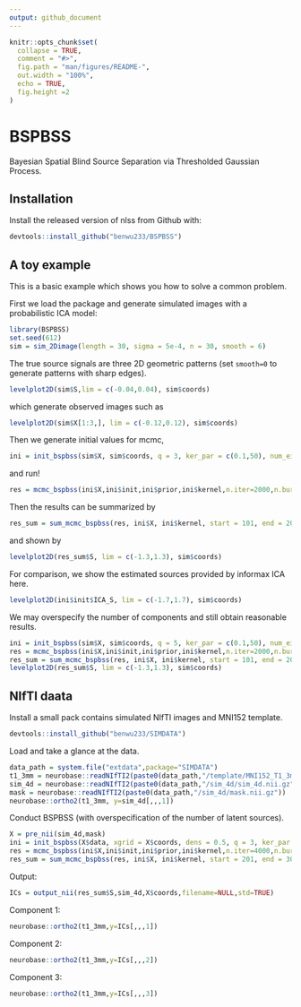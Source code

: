 ```yaml
---
output: github_document
---
```


<!-- README.md is generated from README.Rmd. Please edit that file -->

```r
knitr::opts_chunk$set(
  collapse = TRUE,
  comment = "#>",
  fig.path = "man/figures/README-",
  out.width = "100%",
  echo = TRUE,
  fig.height =2
)
```
# BSPBSS

<!-- badges: start -->
<!-- badges: end -->

Bayesian Spatial Blind Source Separation via Thresholded Gaussian Process.

## Installation

Install the released version of nlss from Github with:

```r
devtools::install_github("benwu233/BSPBSS")
```

## A toy example

This is a basic example which shows you how to solve a common problem.

First we load the package and generate simulated images with a probabilistic ICA model:

```r
library(BSPBSS)
set.seed(612)
sim = sim_2Dimage(length = 30, sigma = 5e-4, n = 30, smooth = 6)
```

The true source signals are three 2D geometric patterns (set `smooth=0` to generate patterns with sharp edges).

```r
levelplot2D(sim$S,lim = c(-0.04,0.04), sim$coords)
```

which generate observed images such as 
```r
levelplot2D(sim$X[1:3,], lim = c(-0.12,0.12), sim$coords)
```

Then we generate initial values for mcmc,
```r
ini = init_bspbss(sim$X, sim$coords, q = 3, ker_par = c(0.1,50), num_eigen = 50)
```

and run!
```r
res = mcmc_bspbss(ini$X,ini$init,ini$prior,ini$kernel,n.iter=2000,n.burn_in=1000,thin=10,show_step=100)
```

Then the results can be summarized by
```r
res_sum = sum_mcmc_bspbss(res, ini$X, ini$kernel, start = 101, end = 200, select_p = 0.5)
```

and shown by 
```r
levelplot2D(res_sum$S, lim = c(-1.3,1.3), sim$coords)
```

For comparison, we show the estimated sources provided by informax ICA here.
```r
levelplot2D(ini$init$ICA_S, lim = c(-1.7,1.7), sim$coords)
```


We may overspecify the number of components and still obtain reasonable results.
```r
ini = init_bspbss(sim$X, sim$coords, q = 5, ker_par = c(0.1,50), num_eigen = 50)
res = mcmc_bspbss(ini$X,ini$init,ini$prior,ini$kernel,n.iter=2000,n.burn_in=1000,thin=10,show_step=100)
res_sum = sum_mcmc_bspbss(res, ini$X, ini$kernel, start = 101, end = 200, select_p = 0.5)
levelplot2D(res_sum$S, lim = c(-1.3,1.3), sim$coords)
```

## NIfTI daata

Install a small pack contains simulated NIfTI images and MNI152 template.

```r
devtools::install_github("benwu233/SIMDATA")
```

Load and take a glance at the data.
```r
data_path = system.file("extdata",package="SIMDATA") 
t1_3mm = neurobase::readNIfTI2(paste0(data_path,"/template/MNI152_T1_3mm.nii.gz"))
sim_4d = neurobase::readNIfTI2(paste0(data_path,"/sim_4d/sim_4d.nii.gz"))
mask = neurobase::readNIfTI2(paste0(data_path,"/sim_4d/mask.nii.gz"))
neurobase::ortho2(t1_3mm, y=sim_4d[,,,1])
```

Conduct BSPBSS (with overspecification of the number of latent sources).
```r
X = pre_nii(sim_4d,mask)
ini = init_bspbss(X$data, xgrid = X$coords, dens = 0.5, q = 3, ker_par = c(0.01, 120), num_eigen = 200)
res = mcmc_bspbss(ini$X,ini$init,ini$prior,ini$kernel,n.iter=4000,n.burn_in=2000,thin=10,show_step=100,subsample_p=0.005)
res_sum = sum_mcmc_bspbss(res, ini$X, ini$kernel, start = 201, end = 300, select_p = 0.5)
```

Output:
```r
ICs = output_nii(res_sum$S,sim_4d,X$coords,filename=NULL,std=TRUE)
```

Component 1:
```r
neurobase::ortho2(t1_3mm,y=ICs[,,,1])
```
Component 2:
```r
neurobase::ortho2(t1_3mm,y=ICs[,,,2])
```
Component 3:
```r
neurobase::ortho2(t1_3mm,y=ICs[,,,3])
```



